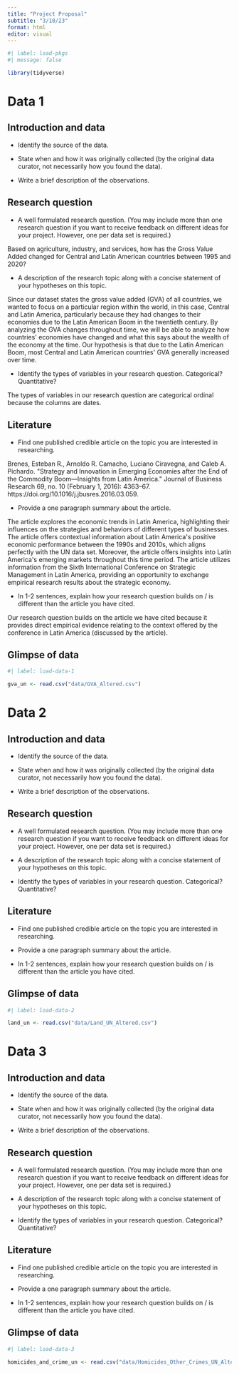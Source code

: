 ```yaml
---
title: "Project Proposal"
subtitle: "3/10/23"
format: html
editor: visual
---
```


```r
#| label: load-pkgs
#| message: false

library(tidyverse)
```

# Data 1

## Introduction and data

-   Identify the source of the data.

-   State when and how it was originally collected (by the original data curator, not necessarily how you found the data).

-   Write a brief description of the observations.

## Research question

-   A well formulated research question. (You may include more than one research question if you want to receive feedback on different ideas for your project. However, one per data set is required.)

Based on agriculture, industry, and services, how has the Gross Value Added changed for Central and Latin American countries between 1995 and 2020? 

-   A description of the research topic along with a concise statement of your hypotheses on this topic.

Since our dataset states the gross value added (GVA) of all countries, we wanted to focus on a particular region within the world, in this case, Central and Latin America, particularly because they had changes to their economies due to the Latin American Boom in the twentieth century. By analyzing the GVA changes throughout time, we will be able to analyze how countries\' economies have changed and what this says about the wealth of the economy at the time. Our hypothesis is that due to the Latin American Boom, most Central and Latin American countries\' GVA generally increased over time.

-   Identify the types of variables in your research question. Categorical? Quantitative?

The types of variables in our research question are categorical ordinal because the columns are dates. 

## Literature

-   Find one published credible article on the topic you are interested in researching.

Brenes, Esteban R., Arnoldo R. Camacho, Luciano Ciravegna, and Caleb A. Pichardo. \"Strategy and Innovation in Emerging Economies after the End of the Commodity Boom---Insights from Latin America.\" Journal of Business Research 69, no. 10 (February 1, 2016): 4363--67. https://doi.org/10.1016/j.jbusres.2016.03.059. 

-   Provide a one paragraph summary about the article.

The article explores the economic trends in Latin America, highlighting their influences on the strategies and behaviors of different types of businesses. The article offers contextual information about Latin America\'s positive economic performance between the 1990s and 2010s, which aligns perfectly with the UN data set. Moreover, the article offers insights into Latin America\'s emerging markets throughout this time period. The article utilizes information from the Sixth International Conference on Strategic Management in Latin America, providing an opportunity to exchange empirical research results about the strategic economy.

-   In 1-2 sentences, explain how your research question builds on / is different than the article you have cited.

Our research question builds on the article we have cited because it provides direct empirical evidence relating to the context offered by the conference in Latin America (discussed by the article).

## Glimpse of data

```r
#| label: load-data-1

gva_un <- read.csv("data/GVA_Altered.csv")
```

# Data 2

## Introduction and data

-   Identify the source of the data.

-   State when and how it was originally collected (by the original data curator, not necessarily how you found the data).

-   Write a brief description of the observations.

## Research question

-   A well formulated research question. (You may include more than one research question if you want to receive feedback on different ideas for your project. However, one per data set is required.)

-   A description of the research topic along with a concise statement of your hypotheses on this topic.

-   Identify the types of variables in your research question. Categorical? Quantitative?

## Literature

-   Find one published credible article on the topic you are interested in researching.

-   Provide a one paragraph summary about the article.

-   In 1-2 sentences, explain how your research question builds on / is different than the article you have cited.

## Glimpse of data

```r
#| label: load-data-2

land_un <- read.csv("data/Land_UN_Altered.csv")
```

# Data 3

## Introduction and data

-   Identify the source of the data.

-   State when and how it was originally collected (by the original data curator, not necessarily how you found the data).

-   Write a brief description of the observations.

## Research question

-   A well formulated research question. (You may include more than one research question if you want to receive feedback on different ideas for your project. However, one per data set is required.)

-   A description of the research topic along with a concise statement of your hypotheses on this topic.

-   Identify the types of variables in your research question. Categorical? Quantitative?

## Literature

-   Find one published credible article on the topic you are interested in researching.

-   Provide a one paragraph summary about the article.

-   In 1-2 sentences, explain how your research question builds on / is different than the article you have cited.

## Glimpse of data

```r
#| label: load-data-3

homicides_and_crime_un <- read.csv("data/Homicides_Other_Crimes_UN_Altered.csv")
```
